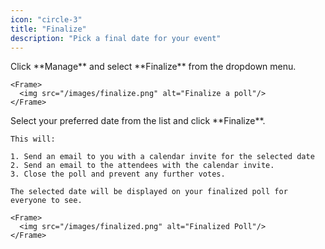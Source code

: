 ```yaml
---
icon: "circle-3"
title: "Finalize"
description: "Pick a final date for your event"
---
```


<Steps>
  <Step title="Review your results">
    Click **Manage** and select **Finalize** from the dropdown menu.

    <Frame>
      <img src="/images/finalize.png" alt="Finalize a poll"/>
    </Frame>

  </Step>
  <Step title="Finalize">
    Select your preferred date from the list and click **Finalize**.

    This will:

    1. Send an email to you with a calendar invite for the selected date
    2. Send an email to the attendees with the calendar invite.
    3. Close the poll and prevent any further votes.

    The selected date will be displayed on your finalized poll for everyone to see.

    <Frame>
      <img src="/images/finalized.png" alt="Finalized Poll"/>
    </Frame>
  </Step>
</Steps>
